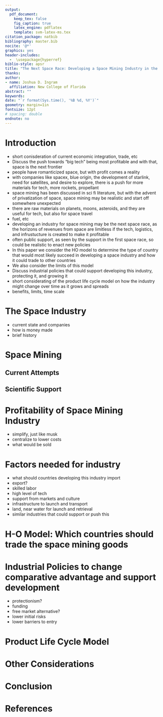 ```yaml
---
output: 
  pdf_document:
    keep_tex: false
    fig_caption: true
    latex_engine: pdflatex
    template: svm-latex-ms.tex
citation_package: natbib
bibliography: master.bib
nocite: '@*'
graphics: yes
header-includes:
  -  \usepackage{hyperref}
biblio-style: apsr
title: "The Next Space Race: Developing a Space Mining Industry in the International Economy"
thanks:
author:
- name: Joshua D. Ingram
  affiliation: New College of Florida
abstract: ""
keywords: 
date: "`r format(Sys.time(), '%B %d, %Y')`"
geometry: margin=1in
fontsize: 12pt
# spacing: double
endnote: no
---
```


# Introduction

- short conisderation of current economic integration, trade, etc
- Discuss the push towards "big tech" being most profitable and with that, space is the next frontier
- people have romanticized space, but with profit comes a reality 
- with companies like spacex, blue origin, the development of starlink, need for satellites, and desire to explore, there is a push for more materials for tech, more rockets, propellant
- space mining has been discussed in sci fi literature, but with the advent of privatization of space, space mining may be realistic and start off somewhere unexpected
- there are raw materials on planets, moons, asteroids, and they are useful for tech, but also for space travel
- fuel, etc
- developing an industry for space mining may be the next space race, as the horizons of revenues from space are limitless if the tech, logistics, and infrustucture is created to make it profitable
- often public support, as seen by the support in the first space race, so could be realistic to enact new policies
- In this paper we consider the HO model to determine the type of country that would most likely succeed in developing a space industry and how it could trade to other countries
- We also consider the limits of this model
- Discuss industrial policies that could support developing this industry, protecting it, and growing it
- short considerating of the product life cycle model on how the industry might change over time as it grows and spreads
- benefits, limits, time scale

# The Space Industry

- current state and companies
- how is money made
- brief history

# Space Mining

## Current Attempts

## Scientific Support

# Profitability of Space Mining Industry

- simplify, just like musk
- centralize to lower costs
- what would be sold

# Factors needed for industry

- what should countries developing this industry import
- export?
- skilled labor
- high level of tech
- support from markets and culture
- infrastructure to launch and transport
- land, near water for launch and retrieval
- similar industries that could support or push this

# H-O Model: Which countries should trade the space mining goods

# Industrial Policies to change comparative advantage and support development

- protectionism?
- funding
- free market alternative?
- lower initial risks
- lower barriers to entry

# Product Life Cycle Model

# Other Considerations

# Conclusion

# References